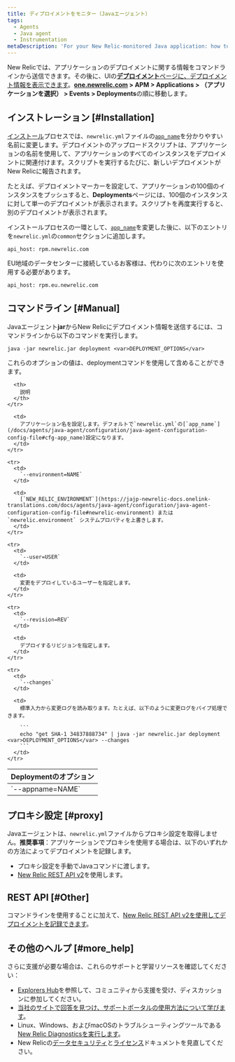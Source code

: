 ```yaml
---
title: ディプロイメントをモニター（Javaエージェント）
tags:
  - Agents
  - Java agent
  - Instrumentation
metaDescription: 'For your New Relic-monitored Java application: how to track and monitor deployment data.'
---
```


New Relicでは、アプリケーションのデプロイメントに関する情報をコマンドラインから送信できます。その後に、UIの[**デプロイメント**ページに、デプロイメント情報を表示できます](/docs/apm/applications-menu/events/deployments-page)。**[one.newrelic.com](https://one.newrelic.com) > APM > Applications > （アプリケーションを選択） > Events > Deployments**の順に移動します。

## インストレーション [#Installation]

[インストール](/docs/agents/java-agent/installation/java-agent-manual-installation)プロセスでは、`newrelic.yml`ファイルの[`app_name`](/docs/agents/java-agent/configuration/java-agent-configuration-config-file#cfg-app_name)を分かりやすい名前に変更します。デプロイメントのアップロードスクリプトは、アプリケーションの名前を使用して、アプリケーションのすべてのインスタンスをデプロイメントに関連付けます。スクリプトを実行するたびに、新しいデプロイメントがNew Relicに報告されます。

たとえば、デプロイメントマーカーを設定して、アプリケーションの100個のインスタンスをプッシュすると、**Deployments**ページには、100個のインスタンスに対して単一のデプロイメントが表示されます。スクリプトを再度実行すると、別のデプロイメントが表示されます。

インストールプロセスの一環として、[`app_name`](/docs/agents/java-agent/configuration/java-agent-configuration-config-file#cfg-app_name)を変更した後に、以下のエントリを`newrelic.yml`の`common`セクションに追加します。

```
api_host: rpm.newrelic.com
```

EU地域のデータセンターに接続しているお客様は、代わりに次のエントリを使用する必要があります。

```
api_host: rpm.eu.newrelic.com
```

## コマンドライン [#Manual]

Javaエージェント**jar**からNew Relicにデプロイメント情報を送信するには、コマンドラインから以下のコマンドを実行します。

```
java -jar newrelic.jar deployment <var>DEPLOYMENT_OPTIONS</var>
```

これらのオプションの値は、deploymentコマンドを使用して含めることができます。

<table>
  <thead>
    <tr>
      <th style={{ width: "225px" }}>
        Deploymentのオプション
      </th>

      <th>
        説明
      </th>
    </tr>
  </thead>

  <tbody>
    <tr>
      <td>
        `--appname=NAME`
      </td>

      <td>
        アプリケーション名を設定します。デフォルトで`newrelic.yml`の[`app_name`](/docs/agents/java-agent/configuration/java-agent-configuration-config-file#cfg-app_name)設定になります。
      </td>
    </tr>

    <tr>
      <td>
        `--environment=NAME`
      </td>

      <td>
        [`NEW_RELIC_ENVIRONMENT`](https://jajp-newrelic-docs.onelink-translations.com/docs/agents/java-agent/configuration/java-agent-configuration-config-file#newrelic-environment) または`newrelic.environment` システムプロパティを上書きします。
      </td>
    </tr>

    <tr>
      <td>
        `--user=USER`
      </td>

      <td>
        変更をデプロイしているユーザーを指定します。
      </td>
    </tr>

    <tr>
      <td>
        `--revision=REV`
      </td>

      <td>
        デプロイするリビジョンを指定します。
      </td>
    </tr>

    <tr>
      <td>
        `--changes`
      </td>

      <td>
        標準入力から変更ログを読み取ります。たとえば、以下のように変更ログをパイプ処理できます。

        ```
        echo "get SHA-1 34837888734" | java -jar newrelic.jar deployment <var>DEPLOYMENT_OPTIONS</var> --changes
        ```
      </td>
    </tr>
  </tbody>
</table>

## プロキシ設定 [#proxy]

Javaエージェントは、`newrelic.yml`ファイルからプロキシ設定を取得しません。**推奨事項**：アプリケーションでプロキシを使用する場合は、以下のいずれかの方法によってデプロイメントを記録します。

* プロキシ設定を手動でJavaコマンドに渡します。
* [New Relic REST API v2](/docs/apm/new-relic-apm/maintenance/recording-deployments)を使用します。

## REST API [#Other]

コマンドラインを使用することに加えて、[New Relic REST API v2を使用してデプロイメントを記録できます](/docs/apm/new-relic-apm/maintenance/recording-deployments)。

## その他のヘルプ [#more_help]

さらに支援が必要な場合は、これらのサポートと学習リソースを確認してください：

* [Explorers Hub](https://discuss.newrelic.com/)を参照して、コミュニティから支援を受け、ディスカッションに参加してください。
* [当社のサイトで回答を見つけ、サポートポータルの使用方法について学びます](/docs/using-new-relic/welcome-new-relic/get-started/find-help-use-support-portal)。
* Linux、Windows、およびmacOSのトラブルシューティングツールである[New Relic Diagnosticsを実行します](/docs/using-new-relic/cross-product-functions/troubleshooting/new-relic-diagnostics)。
* New Relicの[データセキュリティ](/docs/security)と[ライセンス](/docs/licenses)ドキュメントを見直してください。
